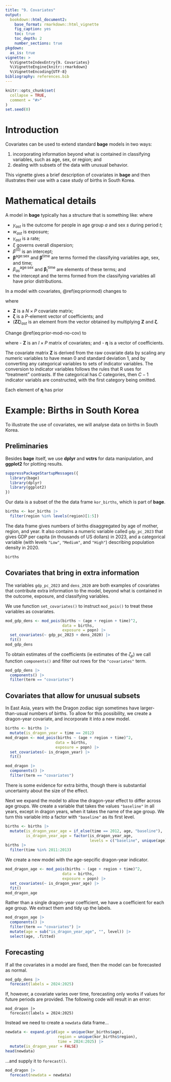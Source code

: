 ```yaml
---
title: "9. Covariates"
output:
  bookdown::html_document2:
    base_format: rmarkdown::html_vignette
    fig_caption: yes
    toc: true
    toc_depth: 2
    number_sections: true
pkgdown:
  as_is: true
vignette: >
  %\VignetteIndexEntry{9. Covariates}
  %\VignetteEngine{knitr::rmarkdown}
  %\VignetteEncoding{UTF-8}
bibliography: references.bib
---
```


```r
knitr::opts_chunk$set(
  collapse = TRUE,
  comment = "#>"
)
set.seed(0)
```

# Introduction

Covariates can be used to extend standard **bage** models in two ways:

1. incorporating information beyond what is contained in classifying variables, such as age, sex, or region; and 
2. dealing with subsets of the data with unusual behavior.

This vignette gives a brief description of covariates in **bage** and then illustrates their use with a case study of births in South Korea.


# Mathematical details

A model in **bage** typically has a structure that is something like:
\begin{align}
  y_{ast} & \sim \text{Poisson}(\gamma_{ast} w_{ast}) \\
  \log \gamma_{ast} & \sim \text{Gamma}(\xi^{-1}, (\mu_{ast} \xi)^{-1}) \\
  \log \mu_{ast} & = \beta^{(0)} + \beta_{as}^{\text{age:sex}} + \beta_t^{\text{time}} (\#eq:priormod)
\end{align}
where

- $y_{ast}$ is the outcome for people in age group $a$ and sex $s$ during period $t$;
- $w_{ast}$ is exposure;
- $\gamma_{ast}$ is a rate;
- $\xi$ governs overall dispersion;
- $\beta^{(0)}$ is an intercept;
- $\pmb{\beta}^{\text{age:sex}}$ and $\pmb{\beta}^{\text{time}}$ are terms formed the classifying variables age, sex, and time;
- $\beta_{as}^{\text{age:sex}}$ and $\pmb{\beta}_t^{\text{time}}$ are elements of these terms; and
- the intercept and the terms formed from the classifying variables all have prior distributions.

In a model with covariates, \@ref(eq:priormod) changes to
\begin{equation}
  \log \mu_{ast} = \beta^{(0)} + \beta_{as}^{\text{age:sex}} + \beta_t^{\text{time}} + (\pmb{Z} \pmb{\zeta})_{ast}
\end{equation}

where

- $\pmb{Z}$ is a $N \times P$ covariate matrix;
- $\pmb{\zeta}$ is a $P$-element vector of coefficients; and
- $(\pmb{Z} \pmb{\zeta})_{ast}$ is an element from the vector obtained by multiplying $\pmb{Z}$ and $\pmb{\zeta}$.


Change \@ref(eq:prior-mod-no-cov) to
\begin{equation}
  \mu_i = \sum_{m=0}^M \beta_{j_i^m}^{(m)} + (\pmb{Z} \pmb{\eta})_i (\#eq:prior-mod-no-cov)
\end{equation}

where 
- $\pmb{Z}$ is an $I \times P$ matrix of covariates; and
- $\pmb{\eta}$ is a vector of coefficients. 

The covariate matrix $\pmb{Z}$ is derived from the raw covariate data by scaling any numeric variables to have mean 0 and standard deviation 1, and by converting any categorical variables to sets of indicator variables. The conversion to indicator variables follows the rules that R uses for "treatment" contrasts. If the categorical has $C$ categories, then $C-1$ indicator variabls are constructed, with the first category being omitted.

Each element of $\pmb{\eta}$ has prior
\begin{equation}
  \eta_p \sim \text{N}(0, 1)
\end{equation}


# Example: Births in South Korea

To illustrate the use of covariates, we will analyse data on births in South Korea.

## Preliminaries

Besides **bage** itself, we use **dplyr** and **vctrs** for data manipulation, and **ggplot2** for plotting results.

```r
suppressPackageStartupMessages({
  library(bage)
  library(dplyr)
  library(ggplot2)
})

```

Our data is a subset of the the data frame `kor_births`, which is part of **bage**.

```r
births <- kor_births |>
  filter(region %in% levels(region)[1:5])
```

The data frame gives numbers of births disaggregated by age of mother, region, and year. It also contains a numeric variable called `gdp_pc_2023` that gives GDP per capita (in thousands of US dollars) in 2023, and a categorical variable (with levels `"Low"`, `"Medium"`, and `"High"`) describing population density in 2020.

```r
births
```

## Covariates that bring in extra information

The variables `gdp_pc_2023` and `dens_2020` are both examples of covariates that contribute extra information to the model, beyond what is contained in the outcome, exposure, and classifying variables. 

We use function `set_covariates()` to instruct `mod_pois()` to treat these variables as covariates.
```r
mod_gdp_dens <- mod_pois(births ~ (age + region + time)^2,
                         data = births,
                         exposure = popn) |>
  set_covariates(~ gdp_pc_2023 + dens_2020) |>
  fit()
mod_gdp_dens
```

To obtain estimates of the coefficients (ie estimates of the $\zeta_p$) we call function `components()` and filter out rows for the `"covariates"` term.

```r
mod_gdp_dens |>
  components() |>
  filter(term == "covariates")
```


## Covariates that allow for unusual subsets

In East Asia, years with the Dragon zodiac sign sometimes have larger-than-usual numbers of births. To allow for this possibility, we create a dragon-year covariate, and incorporate it into a new model.

```r
births <- births |>
  mutate(is_dragon_year = time == 2012)
mod_dragon <- mod_pois(births ~ (age + region + time)^2,
                      data = births,
                      exposure = popn) |>
  set_covariates(~ is_dragon_year) |>
  fit()

mod_dragon |>
  components() |>
  filter(term == "covariates")
```

There is some evidence for extra births, though there is substantial uncertainty about the size of the effect.

Next we expand the model to allow the dragon-year effect to differ across age groups. We create a variable that takes the values `"baseline"` in all years, except in dragon years, when it takes the name of the age group. We turn this variable into a factor with `"baseline"` as its first level.

```r
births <- births |>
  mutate(is_dragon_year_age = if_else(time == 2012, age, "baseline"),
         is_dragon_year_age = factor(is_dragon_year_age, 
                                     levels = c("baseline", unique(age))))
births |>
  filter(time %in% 2011:2013)
```

We create a new model with the age-sepcific dragon-year indicator.

```r
mod_dragon_age <- mod_pois(births ~ (age + region + time)^2,
                         data = births,
                         exposure = popn) |>
  set_covariates(~ is_dragon_year_age) |>
  fit()
mod_dragon_age
```

Rather than a single dragon-year coefficient, we have a coefficient for each age group. We extract them and tidy up the labels.

```r
mod_dragon_age |>
  components() |>
  filter(term == "covariates") |>
  mutate(age = sub("is_dragon_year_age", "", level)) |>
  select(age, .fitted)
```


## Forecasting

If all the covariates in a model are fixed, then the model can be forecasted as normal. 

```r
mod_gdp_dens |>
  forecast(labels = 2024:2025)
```

If, however, a covariate varies over time, forecasting only works if values for future periods are provided. The following code will result in an error:
```
mod_dragon |>
  forecast(labels = 2024:2025)
```

Instead we need to create a `newdata` data frame...

```r
newdata <- expand.grid(age = unique(kor_births$age),
                       region = unique(kor_births$region),
                       time = 2024:2025) |>
  mutate(is_dragon_year = FALSE)
head(newdata)
```

...and supply it to `forecast()`.

```r
mod_dragon |>
  forecast(newdata = newdata)
```
